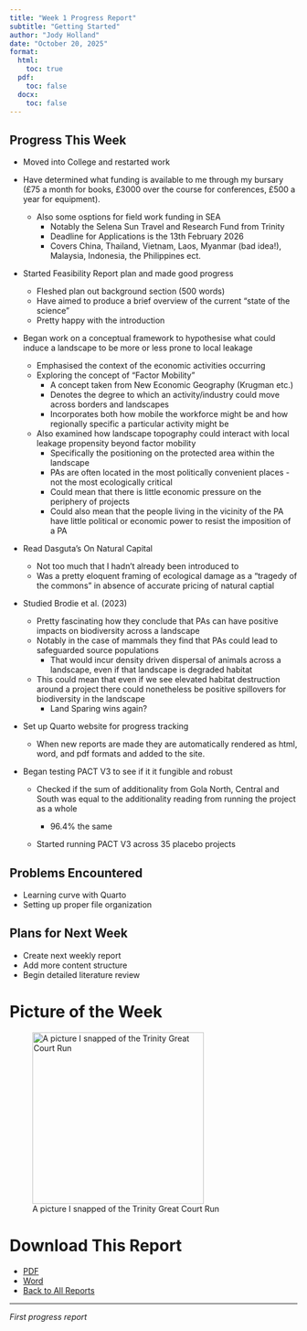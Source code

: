 ```yaml
---
title: "Week 1 Progress Report"
subtitle: "Getting Started"
author: "Jody Holland"
date: "October 20, 2025"
format:
  html:
    toc: true
  pdf:
    toc: false
  docx:
    toc: false
---
```


## Progress This Week

-   Moved into College and restarted work

-   Have determined what funding is available to me through my bursary (£75 a month for books, £3000 over the course for conferences, £500 a year for equipment).

    -   Also some osptions for field work funding in SEA
        -   Notably the Selena Sun Travel and Research Fund from Trinity
        -   Deadline for Applications is the 13th February 2026
        -   Covers China, Thailand, Vietnam, Laos, Myanmar (bad idea!), Malaysia, Indonesia, the Philippines ect.

-   Started Feasibility Report plan and made good progress

    -   Fleshed plan out background section (500 words)
    -   Have aimed to produce a brief overview of the current "state of the science"
    -   Pretty happy with the introduction

-   Began work on a conceptual framework to hypothesise what could induce a landscape to be more or less prone to local leakage

    -   Emphasised the context of the economic activities occurring
    -   Exploring the concept of "Factor Mobility"
        -   A concept taken from New Economic Geography (Krugman etc.)
        -   Denotes the degree to which an activity/industry could move across borders and landscapes
        -   Incorporates both how mobile the workforce might be and how regionally specific a particular activity might be
    -   Also examined how landscape topography could interact with local leakage propensity beyond factor mobility
        -   Specifically the positioning on the protected area within the landscape
        -   PAs are often located in the most politically convenient places - not the most ecologically critical
        -   Could mean that there is little economic pressure on the periphery of projects
        -   Could also mean that the people living in the vicinity of the PA have little political or economic power to resist the imposition of a PA

-   Read Dasguta's On Natural Capital

    -   Not too much that I hadn't already been introduced to
    -   Was a pretty eloquent framing of ecological damage as a "tragedy of the commons" in absence of accurate pricing of natural captial

-   Studied Brodie et al. (2023)

    -   Pretty fascinating how they conclude that PAs can have positive impacts on biodiversity across a landscape
    -   Notably in the case of mammals they find that PAs could lead to safeguarded source populations
        -   That would incur density driven dispersal of animals across a landscape, even if that landscape is degraded habitat
    -   This could mean that even if we see elevated habitat destruction around a project there could nonetheless be positive spillovers for biodiversity in the landscape
        -   Land Sparing wins again?

-   Set up Quarto website for progress tracking

    -   When new reports are made they are automatically rendered as html, word, and pdf formats and added to the site.

-   Began testing PACT V3 to see if it it fungible and robust

    -   Checked if the sum of additionality from Gola North, Central and South was equal to the additionality reading from running the project as a whole

        -   96.4% the same

    -   Started running PACT V3 across 35 placebo projects

## Problems Encountered

-   Learning curve with Quarto
-   Setting up proper file organization

## Plans for Next Week

-   Create next weekly report
-   Add more content structure
-   Begin detailed literature review

# Picture of the Week

![A picture I snapped of the Trinity Great Court Run](images/clipboard-3378194245.jpeg){fig-align="center" width="300"}

# Download This Report

-   [PDF](251020_week1.pdf)
-   [Word](251020_week1.docx)
-   [Back to All Reports](../progress-reports.html)

------------------------------------------------------------------------

*First progress report*
